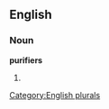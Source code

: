 
==English==

===Noun===
'''purifiers'''

# {{plural of|[[purifier]]}}

[[Category:English plurals]]